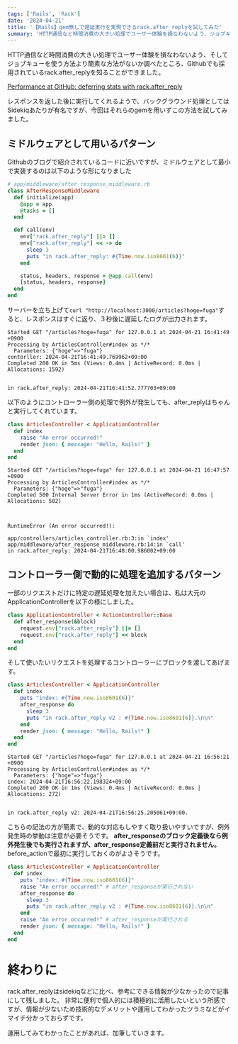 ```yaml
---
tags: ['Rails', 'Rack']
date: '2024-04-21'
title: '【Rails】gem無しで遅延実行を実現できるrack.after_replyを試してみた'
summary: 'HTTP通信など時間消費の大きい処理でユーザー体験を損なわないよう、ジョブキューを使う方法より簡易な方法がないか調べたところ、Githubでも採用されているrack.after_replyを知ることができました。'
---
```


HTTP通信など時間消費の大きい処理でユーザー体験を損なわないよう、そしてジョブキューを使う方法より簡素な方法がないか調べたところ、Githubでも採用されているrack.after_replyを知ることができました。

[Performance at GitHub: deferring stats with rack.after_reply](https://github.blog/2022-04-11-performance-at-github-deferring-stats-with-rack-after_reply/)

レスポンスを返した後に実行してくれるようで、バックグラウンド処理としてはSidekiqあたりが有名ですが、今回はそれらのgemを用いずこの方法を試してみました。

## ミドルウェアとして用いるパターン

Githubのブログで紹介されているコードに近いですが、ミドルウェアとして最小で実装するのは以下のような形になりました

```ruby
# app/middleware/after_response_middleware.rb
class AfterResponseMiddleware
  def initialize(app)
    @app = app
    @tasks = []
  end

  def call(env)
    env["rack.after_reply"] ||= []
    env["rack.after_reply"] << -> do
      sleep 3
      puts "in rack.after_reply: #{Time.now.iso8601(6)}"
    end

    status, headers, response = @app.call(env)
    [status, headers, response]
  end
end
```

サーバーを立ち上げて`curl "http://localhost:3000/articles?hoge=fuga"`すると、レスポンスはすぐに返り、３秒後に遅延したログが出力されます。

```
Started GET "/articles?hoge=fuga" for 127.0.0.1 at 2024-04-21 16:41:49 +0900
Processing by ArticlesController#index as */*
  Parameters: {"hoge"=>"fuga"}
contorller: 2024-04-21T16:41:49.769962+09:00
Completed 200 OK in 5ms (Views: 0.4ms | ActiveRecord: 0.0ms | Allocations: 1592)


in rack.after_reply: 2024-04-21T16:41:52.777703+09:00
```

以下のようにコントローラー側の処理で例外が発生しても、after_replyはちゃんと実行してくれています。

```ruby
class ArticlesController < ApplicationController
  def index
    raise "An error occurred!"
    render json: { message: "Hello, Rails!" }
  end
end
```

```
Started GET "/articles?hoge=fuga" for 127.0.0.1 at 2024-04-21 16:47:57 +0900
Processing by ArticlesController#index as */*
  Parameters: {"hoge"=>"fuga"}
Completed 500 Internal Server Error in 1ms (ActiveRecord: 0.0ms | Allocations: 502)



RuntimeError (An error occurred!):

app/controllers/articles_controller.rb:3:in `index'
app/middleware/after_response_middleware.rb:14:in `call'
in rack.after_reply: 2024-04-21T16:48:00.986002+09:00
```

## コントローラー側で動的に処理を追加するパターン

一部のリクエストだけに特定の遅延処理を加えたい場合は、私は大元のApplicationControllerを以下の様にしました。

```ruby
class ApplicationController < ActionController::Base
  def after_response(&block)
    request.env["rack.after_reply"] ||= []
    request.env["rack.after_reply"] << block
  end
end
```

そして使いたいリクエストを処理するコントローラーにブロックを渡してあげます。

```ruby
class ArticlesController < ApplicationController
  def index
    puts "index: #{Time.now.iso8601(6)}"
    after_response do
      sleep 3
      puts "in rack.after_reply v2 : #{Time.now.iso8601(6)}.\n\n"
    end
    render json: { message: "Hello, Rails!" }
  end
end
```

```
Started GET "/articles?hoge=fuga" for 127.0.0.1 at 2024-04-21 16:56:21 +0900
Processing by ArticlesController#index as */*
  Parameters: {"hoge"=>"fuga"}
index: 2024-04-21T16:56:22.198324+09:00
Completed 200 OK in 1ms (Views: 0.4ms | ActiveRecord: 0.0ms | Allocations: 272)


in rack.after_reply v2: 2024-04-21T16:56:25.205061+09:00.
```

こちらの記法の方が簡素で、動的な対応もしやすく取り扱いやすいですが、例外発生時の挙動は注意が必要そうです。 **after_responseのブロック定義後なら例外発生後でも実行されますが、after_response定義前だと実行されません。** before_actionで最初に実行しておくのがよさそうです。

```ruby
class ArticlesController < ApplicationController
  def index
    puts "index: #{Time.now.iso8601(6)}"
    raise "An error occurred!" # after_responseが実行されない
    after_response do
      sleep 3
      puts "in rack.after_reply v2 : #{Time.now.iso8601(6)}.\n\n"
    end
    raise "An error occurred!" # after_responseが実行される
    render json: { message: "Hello, Rails!" }
  end
end
```

# 終わりに

rack.after_replyはsidekiqなどに比べ、参考にできる情報が少なかったので記事にして残しました。
非常に便利で個人的には積極的に活用したいという所感ですが、情報が少ないため技術的なデメリットや運用してわかったツラミなどがイマイチ分かっておらずです。

運用してみてわかったことがあれば、加筆していきます。
